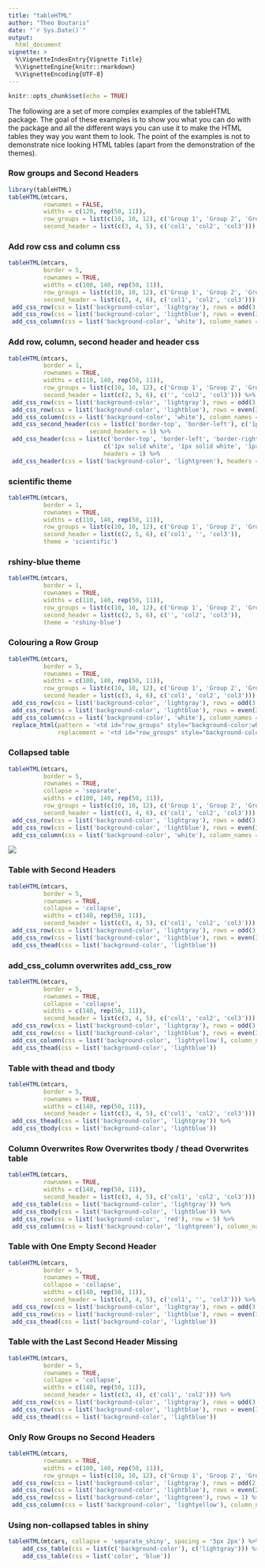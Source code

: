 ---
title: "tableHTML"
author: "Theo Boutaris"
date: "`r Sys.Date()`"
output: 
  html_document
vignette: >
  %\VignetteIndexEntry{Vignette Title}
  %\VignetteEngine{knitr::rmarkdown}
  %\VignetteEncoding{UTF-8}
---

```{r setup, include=FALSE}
knitr::opts_chunk$set(echo = TRUE)
```

The following are a set of more complex examples of the tableHTML package. The goal of these 
examples is to show you what you can do with the package and all the different ways you can use it 
to make the HTML tables they way you want them to look. The point of the examples is not to 
demonstrate nice looking HTML tables (apart from the demonstration of the themes).     

### Row groups and Second Headers

```{r example 1}
library(tableHTML)
tableHTML(mtcars, 
          rownames = FALSE, 
          widths = c(120, rep(50, 11)),
          row_groups = list(c(10, 10, 12), c('Group 1', 'Group 2', 'Group 3')),
          second_header = list(c(3, 4, 5), c('col1', 'col2', 'col3')))
```

### Add row css and column css

```{r example 2}
tableHTML(mtcars, 
          border = 5,
          rownames = TRUE, 
          widths = c(100, 140, rep(50, 11)),
          row_groups = list(c(10, 10, 12), c('Group 1', 'Group 2', 'Group 3')),
          second_header = list(c(3, 4, 6), c('col1', 'col2', 'col3'))) %>%
 add_css_row(css = list('background-color', 'lightgray'), rows = odd(3:34)) %>%
 add_css_row(css = list('background-color', 'lightblue'), rows = even(3:34)) %>%
 add_css_column(css = list('background-color', 'white'), column_names = 'row_groups')
```

### Add row, column, second header and header css

```{r example 3}
tableHTML(mtcars, 
          border = 1,
          rownames = TRUE, 
          widths = c(110, 140, rep(50, 11)),
          row_groups = list(c(10, 10, 12), c('Group 1', 'Group 2', 'Group 3')),
          second_header = list(c(2, 5, 6), c('', 'col2', 'col3'))) %>%
 add_css_row(css = list('background-color', 'lightgray'), rows = odd(3:34)) %>%
 add_css_row(css = list('background-color', 'lightblue'), rows = even(3:34)) %>%
 add_css_column(css = list('background-color', 'white'), column_names = 'row_groups') %>%
 add_css_second_header(css = list(c('border-top', 'border-left'), c('1px solid white', '1px solid white')), 
                       second_headers = 1) %>%
 add_css_header(css = list(c('border-top', 'border-left', 'border-right'), 
                           c('1px solid white', '1px solid white', '1px solid white')), 
                           headers = 1) %>%
 add_css_header(css = list('background-color', 'lightgreen'), headers = 3:13)
```

### scientific theme

```{r example 4}
tableHTML(mtcars, 
          border = 1,
          rownames = TRUE, 
          widths = c(110, 140, rep(50, 11)),
          row_groups = list(c(10, 10, 12), c('Group 1', 'Group 2', 'Group 3')),
          second_header = list(c(2, 5, 6), c('col1', '', 'col3')),
          theme = 'scientific')
```

### rshiny-blue theme

```{r example 5}
tableHTML(mtcars, 
          border = 1,
          rownames = TRUE, 
          widths = c(110, 140, rep(50, 11)),
          row_groups = list(c(10, 10, 12), c('Group 1', 'Group 2', 'Group 3')),
          second_header = list(c(2, 5, 6), c('', 'col2', 'col3')),
          theme = 'rshiny-blue')
```

### Colouring a Row Group

```{r example 6}
tableHTML(mtcars, 
          border = 5,
          rownames = TRUE, 
          widths = c(100, 140, rep(50, 11)),
          row_groups = list(c(10, 10, 12), c('Group 1', 'Group 2', 'Group 3')),
          second_header = list(c(3, 4, 6), c('col1', 'col2', 'col3'))) %>%
 add_css_row(css = list('background-color', 'lightgray'), rows = odd(3:34)) %>%
 add_css_row(css = list('background-color', 'lightblue'), rows = even(3:34)) %>%
 add_css_column(css = list('background-color', 'white'), column_names = 'row_groups') %>%
 replace_html(pattern = '<td id="row_groups" style="background-color:white;" rowspan="10">Group 1',
              replacement = '<td id="row_groups" style="background-color:lightyellow;" rowspan="10">Group 1')
```

### Collapsed table

```{r example 7, eval = FALSE}
tableHTML(mtcars, 
          border = 5,
          rownames = TRUE, 
          collapse = 'separate',
          widths = c(100, 140, rep(50, 11)),
          row_groups = list(c(10, 10, 12), c('Group 1', 'Group 2', 'Group 3')),
          second_header = list(c(3, 4, 6), c('col1', 'col2', 'col3'))) %>%
 add_css_row(css = list('background-color', 'lightgray'), rows = odd(3:34)) %>%
 add_css_row(css = list('background-color', 'lightblue'), rows = even(3:34)) %>%
 add_css_column(css = list('background-color', 'white'), column_names = 'row_groups')
```

![](Collapsed_examples.PNG)

### Table with Second Headers

```{r example 8}
tableHTML(mtcars, 
          border = 5,
          rownames = TRUE, 
          collapse = 'collapse',
          widths = c(140, rep(50, 11)),
          second_header = list(c(3, 4, 5), c('col1', 'col2', 'col3'))) %>%
 add_css_row(css = list('background-color', 'lightgray'), rows = odd(3:34)) %>%
 add_css_row(css = list('background-color', 'lightblue'), rows = even(3:34)) %>%
 add_css_thead(css = list('background-color', 'lightblue'))
```

### add_css_column overwrites add_css_row

```{r example 9}
tableHTML(mtcars, 
          border = 5,
          rownames = TRUE, 
          collapse = 'collapse',
          widths = c(140, rep(50, 11)),
          second_header = list(c(3, 4, 5), c('col1', 'col2', 'col3'))) %>%
 add_css_row(css = list('background-color', 'lightgray'), rows = odd(3:34)) %>%
 add_css_row(css = list('background-color', 'lightblue'), rows = even(3:34)) %>%
 add_css_column(css = list('background-color', 'lightyellow'), column_names = 'mpg') %>%
 add_css_thead(css = list('background-color', 'lightblue'))
```

### Table with thead and tbody

```{r example 10}
tableHTML(mtcars, 
          border = 5,
          rownames = TRUE, 
          widths = c(140, rep(50, 11)),
          second_header = list(c(3, 4, 5), c('col1', 'col2', 'col3'))) %>%
 add_css_thead(css = list('background-color', 'lightgray')) %>%
 add_css_tbody(css = list('background-color', 'lightblue')) 
```

### Column Overwrites Row Overwrites tbody / thead Overwrites table

```{r example 11}
tableHTML(mtcars, 
          rownames = TRUE, 
          widths = c(140, rep(50, 11)),
          second_header = list(c(3, 4, 5), c('col1', 'col2', 'col3'))) %>%
 add_css_table(css = list('background-color', 'lightgray')) %>%
 add_css_tbody(css = list('background-color', 'lightblue')) %>%
 add_css_row(css = list('background-color', 'red'), row = 5) %>%
 add_css_column(css = list('background-color', 'lightgreen'), column_names = 'mpg') 
```

### Table with One Empty Second Header

```{r example 12}
tableHTML(mtcars, 
          border = 5,
          rownames = TRUE, 
          collapse = 'collapse',
          widths = c(140, rep(50, 11)), 
          second_header = list(c(3, 4, 5), c('col1', '', 'col3'))) %>%
 add_css_row(css = list('background-color', 'lightgray'), rows = odd(3:34)) %>%
 add_css_row(css = list('background-color', 'lightblue'), rows = even(3:34)) %>%
 add_css_thead(css = list('background-color', 'lightblue'))
```

### Table with the Last Second Header Missing

```{r example 13}
tableHTML(mtcars, 
          border = 5,
          rownames = TRUE, 
          collapse = 'collapse',
          widths = c(140, rep(50, 11)), 
          second_header = list(c(3, 4), c('col1', 'col2'))) %>%
 add_css_row(css = list('background-color', 'lightgray'), rows = odd(3:34)) %>%
 add_css_row(css = list('background-color', 'lightblue'), rows = even(3:34)) %>%
 add_css_thead(css = list('background-color', 'lightblue'))
```

### Only Row Groups no Second Headers

```{r example 14}
tableHTML(mtcars, 
          rownames = TRUE, 
          widths = c(100, 140, rep(50, 11)),
          row_groups = list(c(10, 10, 12), c('Group 1', 'Group 2', 'Group 3'))) %>%
 add_css_row(css = list('background-color', 'lightgray'), rows = odd(2:33)) %>%
 add_css_row(css = list('background-color', 'lightblue'), rows = even(2:33)) %>%
 add_css_row(css = list('background-color', 'lightgreen'), rows = 1) %>%
 add_css_column(css = list('background-color', 'lightyellow'), column_names = 'row_groups') 
```

### Using non-collapsed tables in shiny

```{r example 15}
tableHTML(mtcars, collapse = 'separate_shiny', spacing = '5px 2px') %>%
    add_css_table(css = list(c('background-color'), c('lightgray'))) %>% 
    add_css_table(css = list('color', 'blue'))
```

\     






